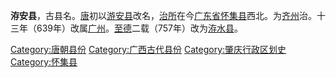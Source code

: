 '''洊安县'''，古县名。[[唐朝|唐]]初以[[游安县|游安县]]改名，[[治所|治所]]在今[[广东省|广东省]][[怀集县|怀集县]]西北。为[[齐州|齐州]]治。十三年（639年）改属[[广州|广州]]。[[至德_(唐朝)|至德]]二载（757年）改为[[洊水县|洊水县]]。

{{唐朝行政区划小作品}}

[[Category:唐朝县份|Category:唐朝县份]]
[[Category:广西古代县份|Category:广西古代县份]]
[[Category:肇庆行政区划史|Category:肇庆行政区划史]]
[[Category:怀集县|Category:怀集县]]